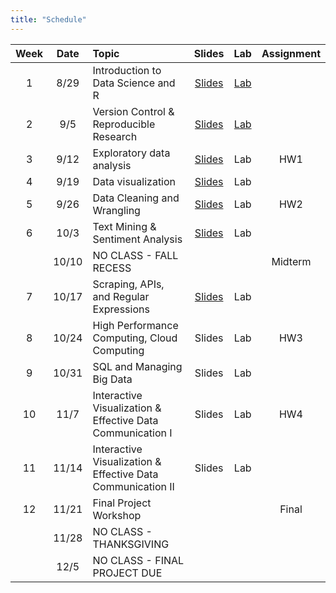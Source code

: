 ```yaml
---
title: "Schedule"
---
```


| Week | Date | Topic | Slides | Lab | Assignment |
|:--:|:---:|:-----------------------|:--:|:--:|:--:|
| 1 | 8/29 | Introduction to Data Science and R | [Slides](slides/week01.qmd) | [Lab](labs/lab1.qmd) |  |
| 2 | 9/5 | Version Control & Reproducible Research | [Slides](slides/week02.qmd) | [Lab](labs/lab2.qmd) |  |
| 3 | 9/12 | Exploratory data analysis | [Slides](slides/week03.qmd) | Lab | HW1 |
| 4 | 9/19 | Data visualization	 | [Slides](slides/week04.qmd) | Lab |  |
| 5 | 9/26 | Data Cleaning and Wrangling	 | [Slides](slides/week05.qmd) | Lab | HW2 |
| 6 | 10/3 | Text Mining & Sentiment Analysis	 | [Slides](slides/week06.qmd) | Lab |  |
|   | 10/10 | NO CLASS - FALL RECESS	 |  |  | Midterm |
| 7 | 10/17 | Scraping, APIs, and Regular Expressions	 | [Slides](slides/week07.qmd) | Lab |  |
| 8 | 10/24 | High Performance Computing, Cloud Computing	 | Slides | Lab | HW3 |
| 9 | 10/31 | SQL and Managing Big Data	 | Slides | Lab |  |
| 10 | 11/7 | Interactive Visualization & Effective Data Communication I	 | Slides | Lab | HW4 |
| 11 | 11/14 | Interactive Visualization & Effective Data Communication II	 | Slides | Lab |  |
| 12 | 11/21 | Final Project Workshop	 |  |  | Final |
|    | 11/28 | NO CLASS - THANKSGIVING	 |  |  |  |
|    | 12/5 | NO CLASS - FINAL PROJECT DUE	 |  |  |  |

